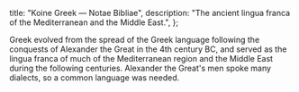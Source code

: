   title: "Koine Greek — Notae Bibliae",
  description: "The ancient lingua franca of the Mediterranean and the Middle East.",
};

<Initial text="Koine Greek"/>

<Definition lang="greek" anchor="koine" text="Koine"/> Greek evolved from the spread of the Greek language following the conquests of Alexander the Great in the 4th century BC, and served as the lingua franca of much of the Mediterranean region and the Middle East during the following centuries. Alexander the Great's men spoke many dialects, so a common language was needed.
